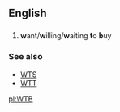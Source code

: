 ==English==
==={{initialism}}===
{{infl|en|initialism}}
#{{Internet slang}} '''w'''ant/'''w'''illing/'''w'''aiting '''t'''o '''b'''uy

===See also===
*[[WTS]]
*[[WTT]]

[[pl:WTB]]